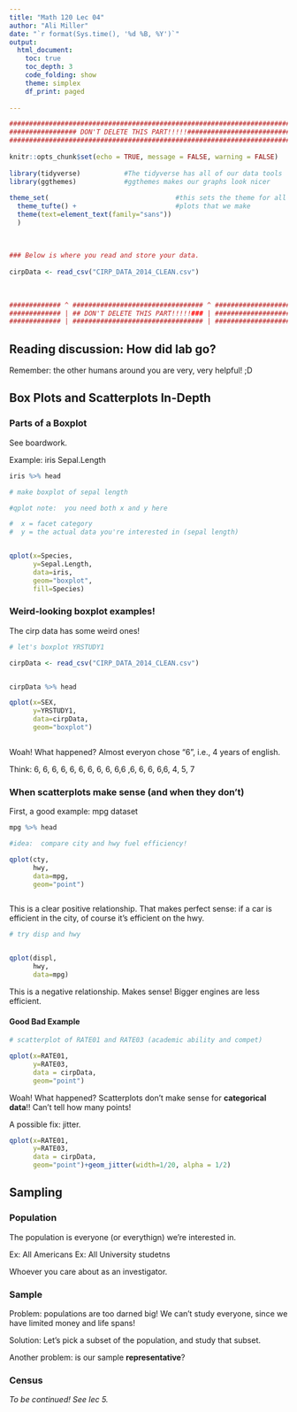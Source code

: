 ```yaml
---
title: "Math 120 Lec 04"
author: "Ali Miller"
date: "`r format(Sys.time(), '%d %B, %Y')`"
output: 
  html_document:
    toc: true
    toc_depth: 3
    code_folding: show
    theme: simplex
    df_print: paged
  
---
```


```r
###########################################################################
################# DON'T DELETE THIS PART!!!!!##############################
###########################################################################
                                                                          #
knitr::opts_chunk$set(echo = TRUE, message = FALSE, warning = FALSE)      #
                                                                          #
library(tidyverse)           #The tidyverse has all of our data tools     #
library(ggthemes)            #ggthemes makes our graphs look nicer        #
                                                                          # 
theme_set(                                #this sets the theme for all    #
  theme_tufte() +                         #plots that we make             #
  theme(text=element_text(family="sans"))                                 #
  )                                                                       #
                                                                          #
                                                                          #
                                                                          #
### Below is where you read and store your data.                          #
                                                                          #
cirpData <- read_csv("CIRP_DATA_2014_CLEAN.csv")
                                                                          #
                                                                          #
                                                                          #
############# ^ ################################# ^ #######################
############# | ## DON'T DELETE THIS PART!!!!!### | #######################
############# | ################################# | #######################
```

## Reading discussion: How did lab go? 

Remember: the other humans around you are very, very helpful!  ;D

## Box Plots and Scatterplots In-Depth

### Parts of a Boxplot

See boardwork.

Example:  iris Sepal.Length

```r

iris %>% head

# make boxplot of sepal length

#qplot note:  you need both x and y here

#  x = facet category
#  y = the actual data you're interested in (sepal length)


qplot(x=Species,
      y=Sepal.Length,
      data=iris,
      geom="boxplot",
      fill=Species)


```


### Weird-looking boxplot examples!

The cirp data has some weird ones!

```r
# let's boxplot YRSTUDY1

cirpData <- read_csv("CIRP_DATA_2014_CLEAN.csv")


cirpData %>% head

qplot(x=SEX,
      y=YRSTUDY1,
      data=cirpData,
      geom="boxplot")



```

Woah!  What happened?  Almost everyon chose "6", i.e., 4 years of english. 

Think:    6, 6, 6, 6, 6, 6, 6, 6, 6, 6,6 ,6, 6, 6, 6,6, 4, 5, 7

### When scatterplots make sense (and when they don’t)

First, a good example: mpg dataset

```r

mpg %>% head

#idea:  compare city and hwy fuel efficiency!

qplot(cty, 
      hwy, 
      data=mpg, 
      geom="point")



```

This is a clear positive relationship.  That makes perfect sense:  if a car is efficient in the city, of course it's efficient on the hwy.


```r
# try disp and hwy


qplot(displ,
      hwy,
      data=mpg)
```

This is a negative relationship.  Makes sense!  Bigger engines are less efficient.

#### Good Bad Example

```r

# scatterplot of RATE01 and RATE03 (academic ability and compet)

qplot(x=RATE01,
      y=RATE03,
      data = cirpData,
      geom="point")

```

Woah!  What happened?  Scatterplots don't make sense for **categorical data**!!  Can't tell how many points!

A possible fix:  jitter.

```r

qplot(x=RATE01,
      y=RATE03,
      data = cirpData,
      geom="point")+geom_jitter(width=1/20, alpha = 1/2)

```




## Sampling

### Population

The population is everyone (or everythign) we're interested in.

Ex:  All Americans
Ex:  All University studetns

Whoever you care about as an investigator.

### Sample

Problem:  populations are too darned big!  We can't study everyone, since we have limited money and life spans!

Solution:  Let's pick a subset of the population, and study that subset.

Another problem:  is our sample **representative**?

### Census

*To be continued!  See lec 5.*
